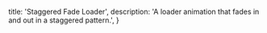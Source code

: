   title: 'Staggered Fade Loader',
  description: 'A loader animation that fades in and out in a staggered pattern.',
}

<BackButton href="/docs/components/loaders" />
<ComponentPreview path="components/loaders/StaggeredFadeLoader" usingFramer />